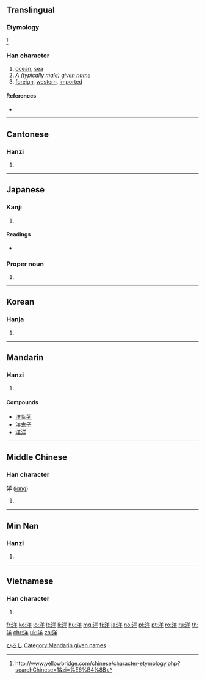 ==Translingual==

===Etymology===
{{Han compound|氵|t1=water|羊|ls=psc|c1=s|c2=p}}<ref>http://www.yellowbridge.com/chinese/character-etymology.php?searchChinese=1&zi=%E6%B4%8B</ref>

===Han character===
{{Han char|rn=85|rad=水|as=06|sn=9|four=38151|canj=ETQ|ids=⿰氵羊}}

# [[ocean]], [[sea]]
# ''A (typically male) [[given name]]''
# [[foreign]], [[western]], [[imported]]

====References====
<references/>
* {{Han ref|kx=0619.280|dkj=17363|dj=1014.190|hdz=31615.110|uh=6D0B|ud=27915|bh=AC76|bd=44150}}

----

==Cantonese==

===Hanzi===
{{yue-hanzi|jyut=joeng4|y=yeung4}}

# {{defn|lang=yue|sort=水06}}

----

==Japanese==

===Kanji===
{{ja-kanji|grade=3|rs=水06}}

# {{defn|lang=ja|sort=水06}}

====Readings====
* {{ja-readings|on=[[よう]] (yō), [[しょう]] (shō)|kun=[[なだ]] (nada), [[ひろし]] (hiroshi)}}

===Proper noun===
{{ja-pos|k|proper|hira=ひろし|rom=Hiroshi}}

# {{given name|male|lang=ja}}

[[Category:Japanese male given names|ひろし]]

----

==Korean==

===Hanja===
{{ko-hanja|hangeul=양|eumhun=|rv=yang|mr=yang|y=yang}}

# {{defn|lang=ko|sort=水06}}

----

==Mandarin==
{{wikipedia|lang=cmn|sc=Hani}}

===Hanzi===
{{cmn-hanzi|pin=[[yáng]] ([[yang2]]), [[Yáng]] ([[Yang2]])|wg=yang<sup>2</sup>, Yang<sup>2</sup>}}

# {{defn|lang=cmn|sort=水06}}

====Compounds====
* [[洋紫荊]]
* [[洋鬼子]]
* [[洋洋]]

----

==Middle Chinese==
{{wikipedia|lang=lzh|sc=Hani}}

===Han character===
'''洋''' ([[iɑng]])

# {{defn|lang=ltc|sort=水06}}

----

==Min Nan==

===Hanzi===
{{nan-hanzi|poj=iûⁿ|rs=水06}}

# {{defn|lang=nan|sort=水06}}

----

==Vietnamese==

===Han character===
{{vi-hantu|[[dương]]|rs=水06}}

# {{defn|lang=vi|sort=水06}}

[[Category:Mandarin given names]]

[[fr:洋]]
[[ko:洋]]
[[lo:洋]]
[[lt:洋]]
[[li:洋]]
[[hu:洋]]
[[mg:洋]]
[[fj:洋]]
[[ja:洋]]
[[no:洋]]
[[pl:洋]]
[[pt:洋]]
[[ro:洋]]
[[ru:洋]]
[[th:洋]]
[[chr:洋]]
[[uk:洋]]
[[zh:洋]]